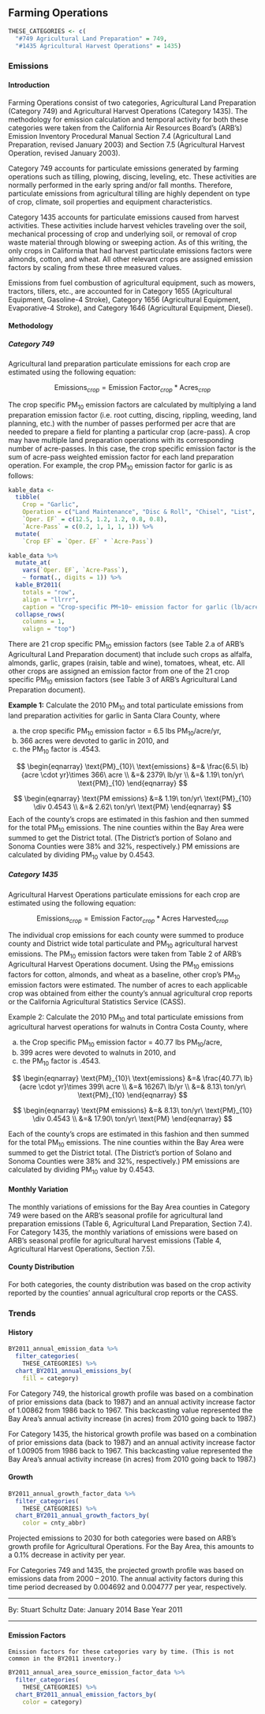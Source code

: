 ## Farming Operations

```r
THESE_CATEGORIES <- c(
  "#749 Agricultural Land Preparation" = 749,
  "#1435 Agricultural Harvest Operations" = 1435)
```

### Emissions

#### Introduction {-}

Farming Operations consist of two categories, Agricultural Land Preparation (Category 749) and Agricultural Harvest Operations (Category 1435). The methodology for emission calculation and temporal activity for both these categories were taken from the California Air Resources Board’s (ARB’s) Emission Inventory Procedural Manual Section 7.4 (Agricultural Land Preparation, revised January 2003) and Section 7.5 (Agricultural Harvest Operation, revised January 2003).

Category 749 accounts for particulate emissions generated by farming operations such as tilling, plowing, discing, leveling, etc. These activities are normally performed in the early spring and/or fall months. Therefore, particulate emissions from agricultural tilling are highly dependent on type of crop, climate, soil properties and equipment characteristics.

Category 1435 accounts for particulate emissions caused from harvest activities. These activities include harvest vehicles traveling over the soil, mechanical processing of crop and underlying soil, or removal of crop waste material through blowing or sweeping action. As of this writing, the only crops in California that had harvest particulate emissions factors were almonds, cotton, and wheat. All other relevant crops are assigned emission factors by scaling from these three measured values.

Emissions from fuel combustion of agricultural equipment, such as mowers, tractors, tillers, etc., are accounted for in Category 1655 (Agricultural Equipment, Gasoline-4 Stroke), Category 1656 (Agricultural Equipment, Evaporative-4 Stroke), and Category 1646 (Agricultural Equipment, Diesel).

#### Methodology {-}

##### Category 749 {#cat_749-methodology -}

Agricultural land preparation particulate emissions for each crop are estimated using the following equation:

$$
\text{Emissions}_{crop} = \text{Emission Factor}_{crop} * \text{Acres}_{crop}
$$

The crop specific PM~10~ emission factors are calculated by multiplying a land preparation emission factor (i.e. root cutting, discing, rippling, weeding, land planning, etc.) with the number of passes performed per acre that are needed to prepare a field for planting a particular crop (acre-pass). A crop may have multiple land preparation operations with its corresponding number of acre-passes. In this case, the crop specific emission factor is the sum of acre-pass weighted emission factor for each land preparation operation. For example, the crop PM~10~ emission factor for garlic is as follows:

```r
kable_data <-
  tibble(
    Crop = "Garlic",
    Operation = c("Land Maintenance", "Disc & Roll", "Chisel", "List", "Shape Beds"),
    `Oper. EF` = c(12.5, 1.2, 1.2, 0.8, 0.8),
    `Acre-Pass` = c(0.2, 1, 1, 1, 1)) %>%
  mutate(
    `Crop EF` = `Oper. EF` * `Acre-Pass`)

kable_data %>%
  mutate_at(
    vars(`Oper. EF`, `Acre-Pass`),
    ~ format(., digits = 1)) %>%
  kable_BY2011(
    totals = "row",
    align = "llrrr",
    caption = "Crop-specific PM~10~ emission factor for garlic (lb/acre-yr).") %>%
  collapse_rows(
    columns = 1, 
    valign = "top")
```

There are 21 crop specific PM~10~ emission factors (see Table 2.a of ARB’s Agricultural Land Preparation document) that include such crops as alfalfa, almonds, garlic, grapes (raisin, table and wine), tomatoes, wheat, etc. All other crops are assigned an emission factor from one of the 21 crop specific PM~10~ emission factors (see Table 3 of ARB’s Agricultural Land Preparation document).

**Example 1:** Calculate the 2010 PM~10~ and total particulate emissions from land preparation activities for garlic in Santa Clara County, where

a. the crop specific PM~10~ emission factor = 6.5 lbs PM~10~/acre/yr, 
b. 366 acres were devoted to garlic in 2010, and
c. the PM~10~ factor is .4543.

$$
\begin{eqnarray}
\text{PM}_{10}\ \text{emissions} &=& \frac{6.5\ lb}{acre \cdot yr}\times 366\ acre \\
  &=& 2379\ lb/yr \\
  &=& 1.19\ ton/yr\ \text{PM}_{10}
\end{eqnarray}
$$

$$
\begin{eqnarray}
\text{PM emissions} &=& 1.19\ ton/yr\ \text{PM}_{10} \div 0.4543 \\
  &=& 2.62\ ton/yr\ \text{PM}
\end{eqnarray}
$$
Each of the county’s crops are estimated in this fashion and then summed for the total PM~10~ emissions. The nine counties within the Bay Area were summed to get the District total. (The District’s portion of Solano and Sonoma Counties were 38% and 32%, respectively.) PM emissions are calculated by dividing PM~10~ value by 0.4543.

##### Category 1435 {-}

Agricultural Harvest Operations particulate emissions for each crop are estimated using the following equation:

$$
\text{Emissions}_{crop} = \text{Emission Factor}_{crop} * \text{Acres Harvested}_{crop}
$$

The individual crop emissions for each county were summed to produce county and District wide total particulate and PM~10~ agricultural harvest emissions. The PM~10~ emission factors were taken from Table 2 of ARB’s Agricultural Harvest Operations document. Using the PM~10~ emissions factors for cotton, almonds, and wheat as a baseline, other crop’s PM~10~ emission factors were estimated. The number of acres to each applicable crop was obtained from either the county’s annual agricultural crop reports or the California Agricultural Statistics Service (CASS).

Example 2: Calculate the 2010 PM~10~ and total particulate emissions from agricultural harvest operations for walnuts in Contra Costa County, where

a. the Crop specific PM~10~ emission factor = 40.77 lbs PM~10~/acre, 
b. 399 acres were devoted to walnuts in 2010, and
c. the PM~10~ factor is .4543.

$$
\begin{eqnarray}
\text{PM}_{10}\ \text{emissions} &=& \frac{40.77\ lb}{acre \cdot yr}\times 399\ acre \\
  &=& 16267\ lb/yr \\
  &=& 8.13\ ton/yr\ \text{PM}_{10}
\end{eqnarray}
$$

$$
\begin{eqnarray}
\text{PM emissions} &=& 8.13\ ton/yr\ \text{PM}_{10} \div 0.4543 \\
  &=& 17.90\ ton/yr\ \text{PM}
\end{eqnarray}
$$

Each of the county’s crops are estimated in this fashion and then summed for the total PM~10~ emissions. The nine counties within the Bay Area were summed to get the District total. (The District’s portion of Solano and Sonoma Counties were 38% and 32%, respectively.) PM emissions are calculated by dividing PM~10~ value by 0.4543.

#### Monthly Variation {-}

The monthly variations of emissions for the Bay Area counties in Category 749 were based on the ARB’s seasonal profile for agricultural land preparation emissions (Table 6, Agricultural Land Preparation, Section 7.4). For Category 1435, the monthly variations of emissions were based on ARB’s seasonal profile for agricultural harvest emissions (Table 4, Agricultural Harvest Operations, Section 7.5).

#### County Distribution {-}

For both categories, the county distribution was based on the crop activity reported by the counties’ annual agricultural crop reports or the CASS.

### Trends

#### History {-}

```r
BY2011_annual_emission_data %>%
  filter_categories(
    THESE_CATEGORIES) %>%
  chart_BY2011_annual_emissions_by(
    fill = category) 
```

For Category 749, the historical growth profile was based on a combination of prior emissions data (back to 1987) and an annual activity increase factor of 1.00862 from 1986 back to 1967. This backcasting value represented the Bay Area’s annual activity increase (in acres) from 2010 going back to 1987.)

For Category 1435, the historical growth profile was based on a combination of prior emissions data (back to 1987) and an annual activity increase factor of 1.00905 from 1986 back to 1967. This backcasting value represented the Bay Area’s annual activity increase (in acres) from 2010 going back to 1987.)

#### Growth {-}

```r
BY2011_annual_growth_factor_data %>%
  filter_categories(
    THESE_CATEGORIES) %>%
  chart_BY2011_annual_growth_factors_by(
    color = cnty_abbr) 
```

Projected emissions to 2030 for both categories were based on ARB’s growth profile for Agricultural Operations. For the Bay Area, this amounts to a 0.1% decrease in activity per year.

For Categories 749 and 1435, the projected growth profile was based on emissions data from 2000 – 2010. The annual activity factors during this time period decreased by 0.004692 and 0.004777 per year, respectively.

***

By: Stuart Schultz 
Date: January 2014 
Base Year 2011

***

#### Emission Factors {- #misc-farm-emfac-chart}

```block
Emission factors for these categories vary by time. (This is not common in the BY2011 inventory.)
```

```r
BY2011_annual_area_source_emission_factor_data %>%
  filter_categories(
    THESE_CATEGORIES) %>%
  chart_BY2011_annual_emission_factors_by(
    color = category) 
```


